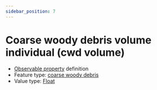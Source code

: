 ```yaml
---
sidebar_position: 7
---
```



# Coarse woody debris volume individual (cwd volume)

- [Observable property](/viewers/dawe-vocabs?uri=https://linked.data.gov.au/def/nrm/9ce420b8-8070-498c-974f-0eee82f23fd2) definition
- Feature type: [coarse woody debris](http://linked.data.gov.au/def/tern-cv/c001183f-c6b5-4162-8de9-0c7ed0eb3bfe)
- Value type: [Float](https://w3id.org/tern/ontologies/tern/Float)

<Example
  protocolModule="coarse-woody-debris"
  observableProperty="https://linked.data.gov.au/def/nrm/9ce420b8-8070-498c-974f-0eee82f23fd2"
/>
